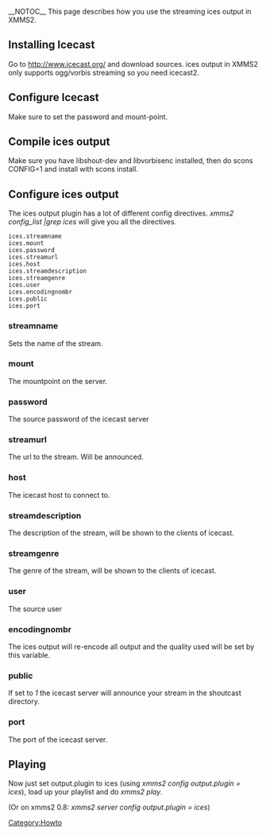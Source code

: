 __NOTOC__
This page describes how you use the streaming ices output in XMMS2.

== Installing Icecast ==
Go to http://www.icecast.org/ and download sources. ices output in XMMS2 only supports ogg/vorbis streaming so you need icecast2.

== Configure Icecast ==
Make sure to set the password and mount-point.

== Compile ices output ==
Make sure you have libshout-dev and libvorbisenc installed, then do scons CONFIG=1 and install with scons install.

== Configure ices output ==
The ices output plugin has a lot of different config directives. ''xmms2 config_list |grep ices'' will give you all the directives.

 ices.streamname
 ices.mount
 ices.password
 ices.streamurl
 ices.host
 ices.streamdescription
 ices.streamgenre
 ices.user
 ices.encodingnombr
 ices.public
 ices.port

=== streamname ===
Sets the name of the stream.

=== mount ===
The mountpoint on the server.

=== password ===
The source password of the icecast server

=== streamurl ===
The url to the stream. Will be announced.

=== host ===
The icecast host to connect to.

=== streamdescription ===
The description of the stream, will be shown to the clients of icecast.

=== streamgenre ===
The genre of the stream, will be shown to the clients of icecast.

=== user ===
The source user

=== encodingnombr ===
The ices output will re-encode all output and the quality used will be set by this variable.

=== public ===
If set to ''1'' the icecast server will announce your stream in the shoutcast directory.

=== port ===
The port of the icecast server.

== Playing ==
Now just set output.plugin to ices (using ''xmms2 config output.plugin = ices''), load up your playlist and do ''xmms2 play''.

(Or on xmms2 0.8: ''xmms2 server config output.plugin = ices'')

[[Category:Howto]]